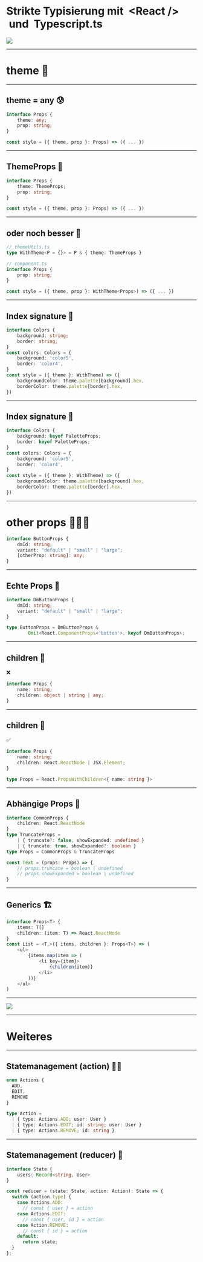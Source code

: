 

<div style={{ position: 'absolute', top: '6%' }}>
    <h1 style={{ backgroundColor: 'white', padding: '20px', borderRadius: '10px', boxShadow: 'rgba(0, 0, 0, 0.5) 0px 0px 20px 10px' }}>
        Strikte Typisierung mit&nbsp;
        <span style={{ color: '#61dafb' }}>
            &lt;React /&gt;
        </span> 
        &nbsp;und&nbsp;
        <span style={{ color: '#3178c6' }}>
            Typescript.ts 
        </span>
    </h1>
</div>

<Image src="https://media.giphy.com/media/4JVTF9zR9BicshFAb7/giphy.gif" />

---

# theme 💅

---

## theme = any 😰

```typescript
interface Props {
    theme: any;
    prop: string;
}

const style = ({ theme, prop }: Props) => ({ ... })
```

---

## ThemeProps 🥳

```typescript
interface Props {
    theme: ThemeProps;
    prop: string;
}

const style = ({ theme, prop }: Props) => ({ ... })
```

---

## oder noch besser 🚀

```typescript
// themeUtils.ts
type WithTheme<P = {}> = P & { theme: ThemeProps }

// component.ts
interface Props {
    prop: string;
}

const style = ({ theme, prop }: WithTheme<Props>) => ({ ... })
```

---

## Index signature 🧬

```typescript
interface Colors {
    background: string;
    border: string;
}
const colors: Colors = {
    background: 'color5',
    border: 'color4',
}
const style = ({ theme }: WithTheme) => ({
    backgroundColor: theme.palette[background].hex,
    borderColor: theme.palette[border].hex,
})
```

---

## Index signature 🧬

```typescript
interface Colors {
    background: keyof PaletteProps;
    border: keyof PaletteProps;
}
const colors: Colors = {
    background: 'color5',
    border: 'color4',
}
const style = ({ theme }: WithTheme) => ({
    backgroundColor: theme.palette[background].hex,
    borderColor: theme.palette[border].hex,
})
```

---

# other props 🕵🏻‍♂️

```typescript
interface ButtonProps {
    dmId: string;
    variant: "default" | "small" | "large";
    [otherProp: string]: any;
}
```

---

## Echte Props 🦄

```typescript
interface DmButtonProps {
    dmId: string;
    variant: "default" | "small" | "large";
}

type ButtonProps = DmButtonProps & 
        Omit<React.ComponentProps<'button'>, keyof DmButtonProps>;
```

---

## children 👶

❌
```typescript
interface Props {
    name: string;
    children: object | string | any;
}
```

---

## children 👶

✅
```typescript
interface Props {
    name: string;
    children: React.ReactNode | JSX.Element;
}
```

```typescript
type Props = React.PropsWithChildren<{ name: string }>
```

---

## Abhängige Props 👬

```typescript
interface CommonProps {
    children: React.ReactNode
}
type TruncateProps =
    | { truncate?: false, showExpanded: undefined }
    | { truncate: true, showExpanded?: boolean }
type Props = CommonProps & TruncateProps

const Text = (props: Props) => {
    // props.truncate = boolean | undefined
    // props.showExpanded = boolean | undefined
}
```

---

## Generics 🏗

```typescript
interface Props<T> {
    items: T[]
    children: (item: T) => React.ReactNode
}
const List = <T,>({ items, children }: Props<T>) => (
    <ul>
        {items.map(item => (
            <li key={item}>
                {children(item)}
            </li>
        ))}
    </ul>
)
```

---

<Image src="https://media.giphy.com/media/l4pTjOu0NsrLApt0Q/giphy.gif" />

---

# Weiteres

---

## Statemanagement (action) 🦸‍♀️

```typescript
enum Actions {
  ADD,
  EDIT,
  REMOVE
}

type Action =
  | { type: Actions.ADD; user: User }
  | { type: Actions.EDIT; id: string; user: User }
  | { type: Actions.REMOVE; id: string }
```

---

## Statemanagement (reducer) 🤴

```typescript
interface State {
    users: Record<string, User>
}

const reducer = (state: State, action: Action): State => {
  switch (action.type) {
    case Actions.ADD:
      // const { user } = action
    case Actions.EDIT:
      // const { user, id } = action
    case Action.REMOVE:
      // const { id } = action
    default:
      return state;
  }
};
```


